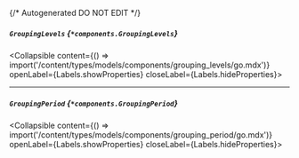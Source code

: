 {/* Autogenerated DO NOT EDIT  */}

##### `GroupingLevels` *{`*components.GroupingLevels`}*
<Collapsible content={() => import('/content/types/models/components/grouping_levels/go.mdx')} openLabel={Labels.showProperties} closeLabel={Labels.hideProperties}>
</Collapsible>

---
##### `GroupingPeriod` *{`*components.GroupingPeriod`}*
<Collapsible content={() => import('/content/types/models/components/grouping_period/go.mdx')} openLabel={Labels.showProperties} closeLabel={Labels.hideProperties}>
</Collapsible>


